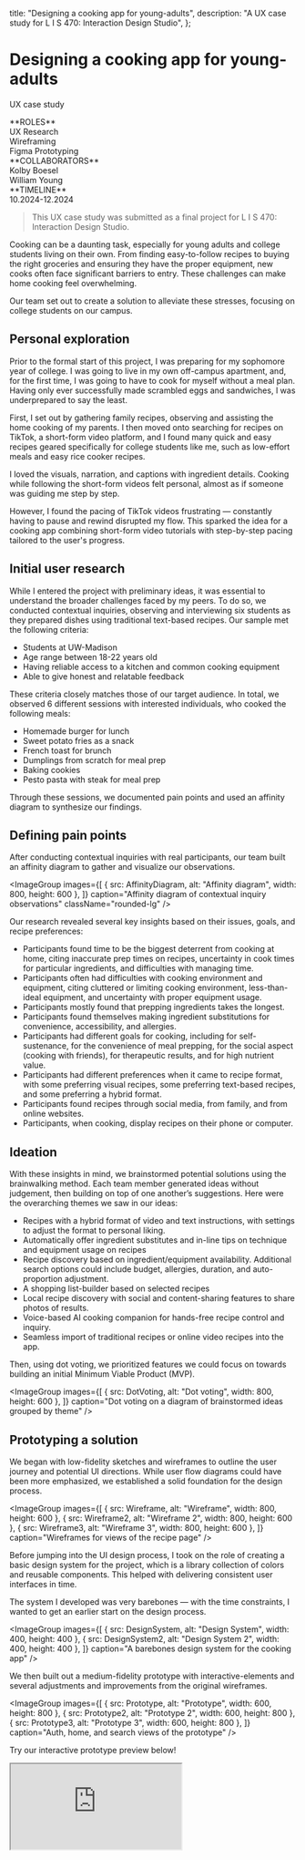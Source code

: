 
  title: "Designing a cooking app for young-adults",
  description: "A UX case study for L I S 470: Interaction Design Studio",
};

# Designing a cooking app for young-adults
<p className="-mt-7 text-dark/25">UX case study</p>

<Columns num={3}>
  <div>
    **ROLES**<br/>
    UX Research<br/>
    Wireframing<br/>
    Figma Prototyping
  </div>
  
  <div>
    **COLLABORATORS**<br/>
    Kolby Boesel<br/>
    William Young
  </div>

  <div>
    **TIMELINE**<br/>
    10.2024-12.2024
  </div>
</Columns>

> This UX case study was submitted as a final project for L I S 470: Interaction Design Studio.

Cooking can be a daunting task, especially for young adults and college students living on their own. From finding easy-to-follow recipes to buying the right groceries and ensuring they have the proper equipment, new cooks often face significant barriers to entry. These challenges can make home cooking feel overwhelming.

Our team set out to create a solution to alleviate these stresses, focusing on college students on our campus.

## Personal exploration
Prior to the formal start of this project, I was preparing for my sophomore year of college. I was going to live in my own off-campus apartment, and, for the first time, I was going to have to cook for myself without a meal plan. Having only ever successfully made scrambled eggs and sandwiches, I was underprepared to say the least.

First, I set out by gathering family recipes, observing and assisting the home cooking of my parents. I then moved onto searching for recipes on TikTok, a short-form video platform, and I found many quick and easy recipes geared specifically for college students like me, such as low-effort meals and easy rice cooker recipes.

I loved the visuals, narration, and captions with ingredient details. Cooking while following the short-form videos felt personal, almost as if someone was guiding me step by step.

However, I found the pacing of TikTok videos frustrating — constantly having to pause and rewind disrupted my flow. This sparked the idea for a cooking app combining short-form video tutorials with step-by-step pacing tailored to the user's progress.

## Initial user research
While I entered the project with preliminary ideas, it was essential to understand the broader challenges faced by my peers. To do so, we conducted contextual inquiries, observing and interviewing six students as they prepared dishes using traditional text-based recipes. Our sample met the following criteria:

- Students at UW-Madison
- Age range between 18-22 years old
- Having reliable access to a kitchen and common cooking equipment
- Able to give honest and relatable feedback

These criteria closely matches those of our target audience. In total, we observed 6 different sessions with interested individuals, who cooked the following meals:

- Homemade burger for lunch
- Sweet potato fries as a snack
- French toast for brunch
- Dumplings from scratch for meal prep
- Baking cookies
- Pesto pasta with steak for meal prep

Through these sessions, we documented pain points and used an affinity diagram to synthesize our findings.

## Defining pain points
After conducting contextual inquiries with real participants, our team built an affinity diagram to gather and visualize our observations.

<ImageGroup
  images={[
    { src: AffinityDiagram, alt: "Affinity diagram", width: 800, height: 600 },
  ]}
  caption="Affinity diagram of contextual inquiry observations"
  className="rounded-lg"
/>

Our research revealed several key insights based on their issues, goals, and recipe preferences:

- Participants found time to be the biggest deterrent from cooking at home, citing inaccurate prep times on recipes, uncertainty in cook times for particular ingredients, and difficulties with managing time.
- Participants often had difficulties with cooking environment and equipment, citing cluttered or limiting cooking environment, less-than-ideal equipment, and uncertainty with proper equipment usage.
- Participants mostly found that prepping ingredients takes the longest.
- Participants found themselves making ingredient substitutions for convenience, accessibility, and allergies.
- Participants had different goals for cooking, including for self-sustenance, for the convenience of meal prepping, for the social aspect (cooking with friends), for therapeutic results, and for high nutrient value.
- Participants had different preferences when it came to recipe format, with some preferring visual recipes, some preferring text-based recipes, and some preferring a hybrid format.
- Participants found recipes through social media, from family, and from online websites.
- Participants, when cooking, display recipes on their phone or computer.

## Ideation
With these insights in mind, we brainstormed potential solutions using the brainwalking method. Each team member generated ideas without judgement, then building on top of one another’s suggestions. Here were the overarching themes we saw in our ideas:

- Recipes with a hybrid format of video and text instructions, with settings to adjust the format to personal liking.
- Automatically offer ingredient substitutes and in-line tips on technique and equipment usage on recipes
- Recipe discovery based on ingredient/equipment availability. Additional search options could include budget, allergies, duration, and auto-proportion adjustment.
- A shopping list-builder based on selected recipes
- Local recipe discovery with social and content-sharing features to share photos of results.
- Voice-based AI cooking companion for hands-free recipe control and inquiry.
- Seamless import of traditional recipes or online video recipes into the app.

Then, using dot voting, we prioritized features we could focus on towards building an initial Minimum Viable Product (MVP).

<ImageGroup
  images={[
    { src: DotVoting, alt: "Dot voting", width: 800, height: 600 },
  ]}
  caption="Dot voting on a diagram of brainstormed ideas grouped by theme"
/>

## Prototyping a solution
We began with low-fidelity sketches and wireframes to outline the user journey and potential UI directions. While user flow diagrams could have been more emphasized, we established a solid foundation for the design process.

<ImageGroup
  images={[
    { src: Wireframe, alt: "Wireframe", width: 800, height: 600 },
    { src: Wireframe2, alt: "Wireframe 2", width: 800, height: 600 },
    { src: Wireframe3, alt: "Wireframe 3", width: 800, height: 600 },
  ]}
  caption="Wireframes for views of the recipe page"
/>

Before jumping into the UI design process, I took on the role of creating a basic design system for the project, which is a library collection of colors and reusable components. This helped with delivering consistent user interfaces in time.

The system I developed was very barebones — with the time constraints, I wanted to get an earlier start on the design process.

<ImageGroup
  images={[
    { src: DesignSystem, alt: "Design System", width: 400, height: 400 },
    { src: DesignSystem2, alt: "Design System 2", width: 400, height: 400 },
  ]}
  caption="A barebones design system for the cooking app"
/>

We then built out a medium-fidelity prototype with interactive-elements and several adjustments and improvements from the original wireframes.

<ImageGroup
  images={[
    { src: Prototype, alt: "Prototype", width: 600, height: 800 },
    { src: Prototype2, alt: "Prototype 2", width: 600, height: 800 },
    { src: Prototype3, alt: "Prototype 3", width: 600, height: 800 },
  ]}
  caption="Auth, home, and search views of the prototype"
/>

Try our interactive prototype preview below!

<iframe
  src="https://embed.figma.com/proto/mKSBlrYNNoGidQ0eZcHWBm/RecipeTok-Wireframe?page-id=0%3A1&node-id=243-1251&p=f&viewport=765%2C315%2C0.15&scaling=scale-down&content-scaling=fixed&starting-point-node-id=243%3A1251&show-proto-sidebar=1&embed-host=share"
  allowFullScreen
  className="w-full h-[40rem] border border-dark/10 rounded-lg"
/>

Though I am proud with our delivered prototype, there are a couple of areas needing improvement in my opinion:

- The consistency of spacing in cookbook and profile views
- Recipe viewer with the hybrid video and text format as described in the ideation phase

## What's next?
While this concludes our progress within the limited timeframe of the project, it holds significant potential.

The next stage would involve testing, where we would convert the prototype into a functional state and evaluate the app's usability and effectiveness with actual recipes. User interviews could be conducted to gather actionable insight into refining the UI. Additional contextual inquiries could be conducted to gather insight into the recipe format and overall cooking experience, addressing users' needs.

Once sufficient, development could be started for an MVP including the app's core features. With this version, we can conduct real-world testing and collect feedback to guide future iterations, ensuring the app delivers meaningful value to its users.

## What I learned
This project marked my first experience following the stages of interaction design, and it taught me a lot about designing and prototyping in a structured and collaborative manner.

### Staying organized
With the many stages of design thinking — empathizing, defining, ideating, and prototyping — we had to frequently communicate about project goals and progress to ensure alignment among the team. Also, we had to keep our work organized, including all the physical post-its and sketching from brainstorming sessions to all the digital files generated in ideation and prototyping. Figma helped a lot in, especially in streamlining the design process.

### Team dynamics
The techniques in effective ideation that we learned in class were very effective. The brainwalking and dot-voting techniques underscored the value of diverse perspectives, even with the small scale of our project.

### Managing expectations
Focusing on achievable goals within constraints was key to making meaningful progress. Although we had ambitious ideas, prioritizing features allowed us to stay on track and deliver a functional prototype.

---

Thanks for reading! And thank you to everyone involved in this effort: Kolby, William, T.A. Sri Pandey, and Professor Corey Jackson of L I S 470.